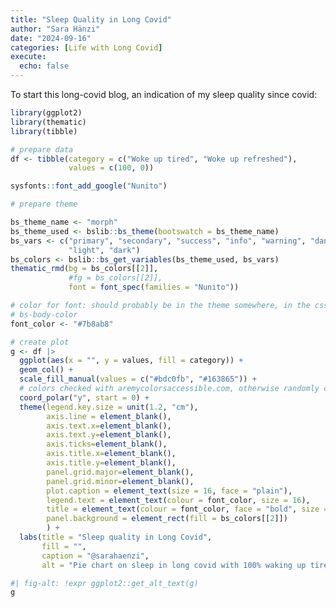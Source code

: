 ```yaml
---
title: "Sleep Quality in Long Covid"
author: "Sara Hänzi"
date: "2024-09-16"
categories: [Life with Long Covid]
execute:
  echo: false
---
```


To start this long-covid blog, an indication of my sleep quality since covid: 

```r
library(ggplot2)
library(thematic)
library(tibble)

# prepare data
df <- tibble(category = c("Woke up tired", "Woke up refreshed"),
             values = c(100, 0))

sysfonts::font_add_google("Nunito")

# prepare theme

bs_theme_name <- "morph"
bs_theme_used <- bslib::bs_theme(bootswatch = bs_theme_name)
bs_vars <- c("primary", "secondary", "success", "info", "warning", "danger",
             "light", "dark")
bs_colors <- bslib::bs_get_variables(bs_theme_used, bs_vars)
thematic_rmd(bg = bs_colors[[2]],
             #fg = bs_colors[[2]],
             font = font_spec(families = "Nunito"))

# color for font: should probably be in the theme somewhere, in the css it is called
# bs-body-color
font_color <- "#7b8ab8" 
```


```r
# create plot
g <- df |>
  ggplot(aes(x = "", y = values, fill = category)) +
  geom_col() +
  scale_fill_manual(values = c("#bdc0fb", "#163865")) +
  # colors checked with aremycolorsaccessible.com, otherwise randomly chosen from bootstrap css
  coord_polar("y", start = 0) +
  theme(legend.key.size = unit(1.2, "cm"),
        axis.line = element_blank(),
        axis.text.x=element_blank(),
        axis.text.y=element_blank(),
        axis.ticks=element_blank(),
        axis.title.x=element_blank(),
        axis.title.y=element_blank(),
        panel.grid.major=element_blank(),
        panel.grid.minor=element_blank(),
        plot.caption = element_text(size = 16, face = "plain"),
        legend.text = element_text(colour = font_color, size = 16),
        title = element_text(colour = font_color, face = "bold", size = 18),
        panel.background = element_rect(fill = bs_colors[[2]])
        ) +
  labs(title = "Sleep quality in Long Covid",
       fill = "",
       caption = "@sarahaenzi",
       alt = "Pie chart on sleep in long covid with 100% waking up tired and zero waking up refreshed.")
```

```r
#| fig-alt: !expr ggplot2::get_alt_text(g)
g
```


